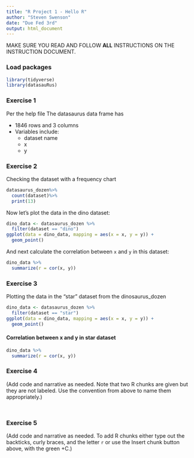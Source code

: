 ```yaml
---
title: "R Project 1 - Hello R"
author: "Steven Swenson"
date: "Due Fed 3rd"
output: html_document
---
```


MAKE SURE YOU READ AND FOLLOW **ALL** INSTRUCTIONS ON THE INSTRUCTION DOCUMENT. 

### Load packages

```r
library(tidyverse) 
library(datasauRus)
```


### Exercise 1

Per the help file 
The datasaurus data frame has 
  
  * 1846 rows and 3 columns
  * Variables include:
     + dataset name
     + x
     + y 
  
  

### Exercise 2

Checking the dataset with a frequency chart 

```r
datasaurus_dozen%>%
  count(dataset)%>%
  print(13)
```

Now let's plot the data in the dino dataset:

```r
dino_data <- datasaurus_dozen %>%
  filter(dataset == "dino")
ggplot(data = dino_data, mapping = aes(x = x, y = y)) +
  geom_point()
```

And next calculate the correlation between `x` and `y` in this dataset:

```r
dino_data %>%
  summarize(r = cor(x, y))
```

### Exercise 3

Plotting the data in the "star" dataset from the dinosaurus_dozen



```r
dino_data <- datasaurus_dozen %>%
  filter(dataset == "star")
ggplot(data = dino_data, mapping = aes(x = x, y = y)) +
  geom_point()

```

#### Correlation between x and y in star dataset 
 
```r

dino_data %>%
  summarize(r = cor(x, y))

```

### Exercise 4

(Add code and narrative as needed. Note that two R chunks are given but they are not labeled. Use the convention from above to name them appropriately.)

```r


```

```r


```

### Exercise 5

(Add code and narrative as needed. To add R chunks either type out the backticks, curly braces, and the letter `r` or use the Insert chunk button above, with the green +C.)

